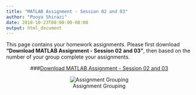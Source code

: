 ```yaml
---
title: "MATLAB Assignment - Session 02 and 03"
author: "Pooya Shirazi"
date: 2018-10-23T00:00:00-08:00
output: html_document
---
```


This page contains your homework assignments. Please first download **"Download MATLAB Assignment - Session 02 and 03"**, then based on the number of your group complete your assignments.

<center>
###[Download MATLAB Assignment - Session 02 and 03](file/Assignment_Session_02_03.pdf)

![Assignment Grouping](file/Assignment_Session_02_03.png)
</center>


